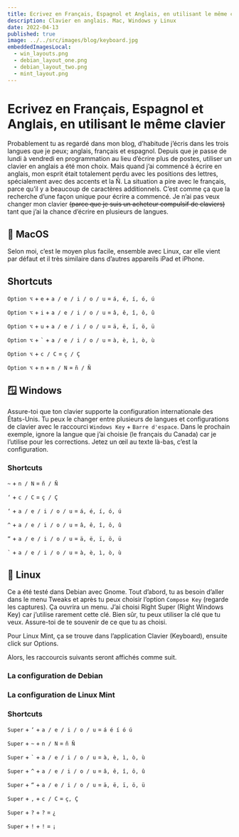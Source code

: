 ```yaml
---
title: Ecrivez en Français, Espagnol et Anglais, en utilisant le même clavier
description: Clavier en anglais. Mac, Windows y Linux
date: 2022-04-13
published: true
image: ../../src/images/blog/keyboard.jpg
embeddedImagesLocal:
  - win_layouts.png
  - debian_layout_one.png
  - debian_layout_two.png
  - mint_layout.png
---
```




# Ecrivez en Français, Espagnol et Anglais, en utilisant le même clavier

Probablement tu as regardé dans mon blog, d’habitude j’écris dans les trois langues que je peux; anglais, français et espagnol. Depuis que je passe de lundi à vendredi en programmation au lieu d’écrire plus de postes, utiliser un clavier en anglais a été mon choix. Mais quand j’ai commencé à écrire en anglais, mon esprit était totalement perdu avec les positions des lettres, spécialement avec des accents et la Ñ. La situation a pire avec le français, parce qu’il y a beaucoup de caractères additionnels. C’est comme ça que la recherche d’une façon unique pour écrire a commencé. Je n’ai pas veux changer mon clavier ~~(parce que je suis un acheteur compulsif de claviers)~~ tant que j’ai la chance d’écrire en plusieurs de langues.

## 🍎 MacOS

Selon moi, c’est le moyen plus facile, ensemble avec Linux, car elle vient par défaut et il très similaire dans d’autres appareils iPad et iPhone.

## Shortcuts

`Option ⌥` + `e` + `a / e / i / o / u` = `á, é, í, ó, ú`

`Option ⌥` + `i` + `a / e / i / o / u` = `â, ê, î, ô, û`

`Option ⌥` + `u` + `a / e / i / o / u` = `ä, ë, ï, ö, ü`

`Option ⌥` + `` ` `` + `a / e / i / o / u` = `à, è, ì, ò, ù`

`Option ⌥` + `c / C` = `ç / Ç`

`Option ⌥` + `n` + `n / N` = `ñ / Ñ`

## 🪟 Windows

Assure-toi que ton clavier supporte la configuration internationale des États-Unis. Tu peux le changer entre plusieurs de langues et configurations de clavier avec le raccourci `Windows Key` + `Barre d'espace`. Dans le prochain exemple, ignore la langue que j’ai choisie (le français du Canada) car je l’utilise pour les corrections. Jetez un œil au texte là-bas, c’est la configuration.

<GatsbyImage image={getImage(props.localImages[0])} alt="Windows" />

### Shortcuts

`~` + `n / N` = `ñ / Ñ`

`‘` + `c / C` = `ç / Ç`

`‘` + `a / e / i / o / u` = `á, é, í, ó, ú`

`^` + `a / e / i / o / u` = `â, ê, î, ô, û`

`“` + `a / e / i / o / u` = `ä, ë, ï, ö, ü`

`` ` `` + `a / e / i / o / u` = `à, è, ì, ò, ù`

## 🐧 Linux

Ce a été testé dans Debian avec Gnome. Tout d’abord, tu as besoin d’aller dans le menu Tweaks et après tu peux choisir l’option `Compose Key` (regarde les captures). Ça ouvrira un menu. J’ai choisi Right Super (Right Windows Key) car j’utilise rarement cette clé. Bien sûr, tu peux utiliser la clé que tu veux. Assure-toi de te souvenir de ce que tu as choisi.

Pour Linux Mint, ça se trouve dans l’application Clavier (Keyboard), ensuite click sur Options.

Alors, les raccourcis suivants seront affichés comme suit.

### La configuration de Debian

<GatsbyImage image={getImage(props.localImages[1])} alt="Debian" />
<GatsbyImage image={getImage(props.localImages[2])} alt="Debian" />

### La configuration de Linux Mint

<GatsbyImage image={getImage(props.localImages[3])} alt="Linux Mint" />

### Shortcuts

`Super` + `‘` + `a / e / i / o / u` = `á é í ó ú`

`Super` + `~` + `n / N` = `ñ Ñ`

`Super` + `` ` `` + `a / e / i / o / u` = `à, è, ì, ò, ù`

`Super` + `^` + `a / e / i / o / u` = `â, ê, î, ô, û`

`Super` + `“` + `a / e / i / o / u` = `ä, ë, ï, ö, ü`

`Super` + `,` + `c / C` = `ç, Ç`

`Super` + `?` + `?` = `¿`

`Super` + `!` + `!` = `¡`
